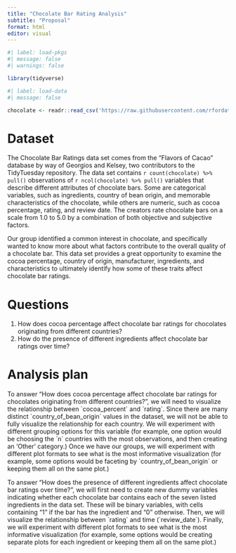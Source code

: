 ```yaml
---
title: "Chocolate Bar Rating Analysis"
subtitle: "Proposal"
format: html
editor: visual
---
```


```r
#| label: load-pkgs
#| message: false
#| warnings: false

library(tidyverse)
```

```r
#| label: load-data
#| message: false

chocolate <- readr::read_csv('https://raw.githubusercontent.com/rfordatascience/tidytuesday/master/data/2022/2022-01-18/chocolate.csv')
```

# Dataset

The Chocolate Bar Ratings data set comes from the "Flavors of Cacao" database by way of Georgios and Kelsey, two contributors to the TidyTuesday repository. The data set contains `r count(chocolate) %>% pull()` observations of `r ncol(chocolate) %>% pull()` variables that describe different attributes of chocolate bars. Some are categorical variables, such as ingredients, country of bean origin, and memorable characteristics of the chocolate, while others are numeric, such as cocoa percentage, rating, and review date. The creators rate chocolate bars on a scale from 1.0 to 5.0 by a combination of both objective and subjective factors.

Our group identified a common interest in chocolate, and specifically wanted to know more about what factors contribute to the overall quality of a chocolate bar. This data set provides a great opportunity to examine the cocoa percentage, country of origin, manufacturer, ingredients, and characteristics to ultimately identify how some of these traits affect chocolate bar ratings.

# Questions

1.  How does cocoa percentage affect chocolate bar ratings for chocolates originating from different countries?
2.  How do the presence of different ingredients affect chocolate bar ratings over time?

# Analysis plan

To answer "How does cocoa percentage affect chocolate bar ratings for chocolates originating from different countries?", we will need to visualize the relationship between \`cocoa_percent\` and \`rating\`. Since there are many distinct \`country_of_bean_origin\` values in the dataset, we will not be able to fully visualize the relationship for each country. We will experiment with different grouping options for this variable (for example, one option would be choosing the \`n\` countries with the most observations, and then creating an 'Other' category.) Once we have our groups, we will experiment with different plot formats to see what is the most informative visualization (for example, some options would be faceting by \`country_of_bean_origin\` or keeping them all on the same plot.)

To answer "How does the presence of different ingredients affect chocolate bar ratings over time?", we will first need to create new dummy variables indicating whether each chocolate bar contains each of the seven listed ingredients in the data set. These will be binary variables, with cells containing "1" if the bar has the ingredient and "0" otherwise. Then, we will visualize the relationship between \`rating\` and time (\`review_date\`). Finally, we will experiment with different plot formats to see what is the most informative visualization (for example, some options would be creating separate plots for each ingredient or keeping them all on the same plot.)
